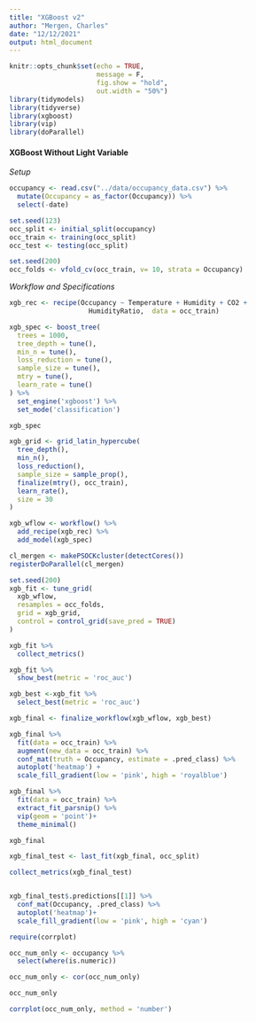```yaml
---
title: "XGBoost v2"
author: "Mergen, Charles"
date: "12/12/2021"
output: html_document
---
```


```r
knitr::opts_chunk$set(echo = TRUE,
                      message = F,
                      fig.show = "hold",
                      out.width = "50%")
library(tidymodels)
library(tidyverse)
library(xgboost)
library(vip)
library(doParallel)
```

#### **XGBoost Without Light Variable**

*Setup*

```r
occupancy <- read.csv("../data/occupancy_data.csv") %>%
  mutate(Occupancy = as_factor(Occupancy)) %>%
  select(-date)
```

```r
set.seed(123)
occ_split <- initial_split(occupancy)
occ_train <- training(occ_split)
occ_test <- testing(occ_split)
```

```r
set.seed(200)
occ_folds <- vfold_cv(occ_train, v= 10, strata = Occupancy)
```

*Workflow and Specifications*

```r
xgb_rec <- recipe(Occupancy ~ Temperature + Humidity + CO2 + 
                    HumidityRatio,  data = occ_train) 

xgb_spec <- boost_tree(
  trees = 1000,
  tree_depth = tune(),
  min_n = tune(),
  loss_reduction = tune(),
  sample_size = tune(),
  mtry = tune(),
  learn_rate = tune()
) %>%
  set_engine('xgboost') %>%
  set_mode('classification')

xgb_spec

xgb_grid <- grid_latin_hypercube(
  tree_depth(),
  min_n(),
  loss_reduction(),
  sample_size = sample_prop(),
  finalize(mtry(), occ_train),
  learn_rate(),
  size = 30
)

xgb_wflow <- workflow() %>%
  add_recipe(xgb_rec) %>%
  add_model(xgb_spec)
```

```r
cl_mergen <- makePSOCKcluster(detectCores())
registerDoParallel(cl_mergen)

set.seed(200)
xgb_fit <- tune_grid(
  xgb_wflow,
  resamples = occ_folds,
  grid = xgb_grid,
  control = control_grid(save_pred = TRUE)
)
```

```r
xgb_fit %>%
  collect_metrics()

xgb_fit %>%
  show_best(metric = 'roc_auc')

xgb_best <-xgb_fit %>%
  select_best(metric = 'roc_auc')
```


```r
xgb_final <- finalize_workflow(xgb_wflow, xgb_best)

xgb_final %>%
  fit(data = occ_train) %>%
  augment(new_data = occ_train) %>%
  conf_mat(truth = Occupancy, estimate = .pred_class) %>%
  autoplot('heatmap') +
  scale_fill_gradient(low = 'pink', high = 'royalblue')

xgb_final %>%
  fit(data = occ_train) %>%
  extract_fit_parsnip() %>%
  vip(geom = 'point')+
  theme_minimal()

xgb_final
```
```r
xgb_final_test <- last_fit(xgb_final, occ_split)
```



```r
collect_metrics(xgb_final_test)


xgb_final_test$.predictions[[1]] %>%
  conf_mat(Occupancy, .pred_class) %>%
  autoplot('heatmap')+
  scale_fill_gradient(low = 'pink', high = 'cyan')
```

```r
require(corrplot)

occ_num_only <- occupancy %>%
  select(where(is.numeric))

occ_num_only <- cor(occ_num_only)

occ_num_only
```

```r
corrplot(occ_num_only, method = 'number')
```